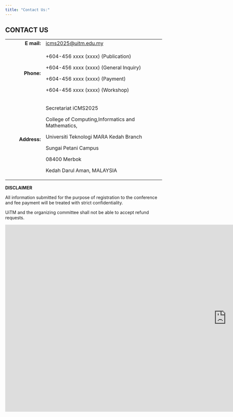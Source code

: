 ```yaml
---
title: "Contact Us:"
---
```


## CONTACT US\

+-----------------:+----------------------------------------------------------+
| **E mail:**      | [icms2025@uitm.edu.my](mailto:icms2025@uitm.edu.my)     
+------------------+----------------------------------------------------------+
| **Phone:**       | +604-456 xxxx (xxxx) (Publication)     
|                  |                                                          |
|                  | +604-456 xxxx (xxxx) (General Inquiry) 
|                  |                                                          |
|                  | +604-456 xxxx (xxxx) (Payment)      
|                  |                                                          |
|                  | +604-456 xxxx (xxxx) (Workshop)                 
+------------------+----------------------------------------------------------+
| **Address:**     | Secretariat iCMS2025                                     |
|                  |                                                          |
|                  | College of Computing,Informatics and Mathematics,        |
|                  |                                                          |
|                  | Universiti Teknologi MARA Kedah Branch                   |
|                  |                                                          |
|                  | Sungai Petani Campus                                     |
|                  |                                                          |
|                  | 08400 Merbok                                             |
|                  |                                                          |
|                  | Kedah Darul Aman, MALAYSIA                            
+------------------+----------------------------------------------------------+

**DISCLAIMER**

All information submitted for the purpose of registration to the conference and fee payment will be treated with strict confidentiality.

UiTM and the organizing committee shall not be able to accept refund requests.

:::{.column-screen}
<iframe src="https://www.google.com/maps/embed?pb=!1m14!1m8!1m3!1d7940.046924816018!2d100.44855080950923!3d5.709748581724618!3m2!1i1024!2i768!4f13.1!3m3!1m2!1s0x304b28adfa3c0e53%3A0xe310799cc09dac88!2sUiTM%20Kedah!5e0!3m2!1sen!2smy!4v1702024845764!5m2!1sen!2smy" width="1420" height="600" style="border:0;" allowfullscreen="true" loading="lazy" referrerpolicy="no-referrer-when-downgrade"></iframe>
:::